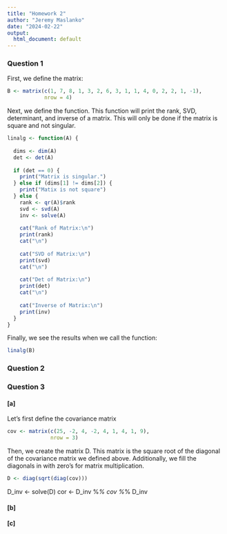 ```yaml
---
title: "Homework 2"
author: "Jeremy Maslanko"
date: "2024-02-22"
output:
  html_document: default
---
```




### Question 1

First, we define the matrix:

```r
B <- matrix(c(1, 7, 8, 1, 3, 2, 6, 3, 1, 1, 4, 0, 2, 2, 1, -1), 
            nrow = 4)
```

Next, we define the function.  This function will print the rank, SVD, 
determinant, and inverse of a matrix.  This will only be done if the matrix is 
square and not singular.

```r
linalg <- function(A) {
  
  dims <- dim(A)
  det <- det(A)
  
  if (det == 0) {
    print("Matrix is singular.")
  } else if (dims[1] != dims[2]) {
    print("Matix is not square")
  } else {
    rank <- qr(A)$rank
    svd <- svd(A)
    inv <- solve(A)
    
    cat("Rank of Matrix:\n")
    print(rank)
    cat("\n")
    
    cat("SVD of Matrix:\n")
    print(svd)
    cat("\n")
    
    cat("Det of Matrix:\n")
    print(det)
    cat("\n")
    
    cat("Inverse of Matrix:\n")
    print(inv)
  }
}
```

Finally, we see the results when we call the function:

```r
linalg(B)
```

### Question 2



### Question 3

#### [a]

Let's first define the covariance matrix
```r
cov <- matrix(c(25, -2, 4, -2, 4, 1, 4, 1, 9),
              nrow = 3)
```

Then, we create the matrix D.  This matrix is the square root of the diagonal of 
the covariance matrix we defined above.  Additionally, we fill the diagonals in 
with zero's for matrix multiplication.
```r
D <- diag(sqrt(diag(cov)))
```
D_inv <- solve(D)
cor <- D_inv %*% cov %*% D_inv

#### [b]

#### [c]
